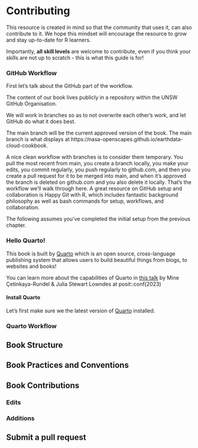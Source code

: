 # Contributing 

This resource is created in mind so that the community that uses it, can also contribute to it. We hope this mindset will encourage the resource to grow and stay up-to-date for R learners. 

Importantly, **all skill levels** are welcome to contribute, even if you think your skills are not up to scratch - this is what this guide is for! 

### GitHub Workflow

First let’s talk about the GitHub part of the workflow.

The content of our book lives publicly in a repository within the UNSW GitHub Organisation. 



We will work in branches so as to not overwrite each other’s work, and let GitHub do what it does best.

The main branch will be the current approved version of the book. The main branch is what displays at https://nasa-openscapes.github.io/earthdata-cloud-cookbook.

A nice clean workflow with branches is to consider them temporary. You pull the most recent from main, you create a branch locally, you make your edits, you commit regularly, you push regularly to github.com, and then you create a pull request for it to be merged into main, and when it’s approved the branch is deleted on github.com and you also delete it locally. That’s the workflow we’ll walk through here. A great resource on GitHub setup and collaboration is Happy Git with R, which includes fantastic background philosophy as well as bash commands for setup, workflows, and collaboration.

The following assumes you’ve completed the initial setup from the previous chapter.



### Hello Quarto!

This book is built by [Quarto](https://quarto.org/) which is an open source, cross-language publishing system that allows users to build beautiful things from blogs, to websites and books!

You can learn more about the capabilities of Quarto in [this talk](https://www.youtube.com/watch?v=p7Hxu4coDl8) by Mine Çetinkaya-Rundel & Julia Stewart Lowndes at posit::conf(2023)

#### Install Quarto

Let's first make sure we the latest version of [Quarto](https://quarto.org/docs/get-started/) installed. 

### Quarto Workflow



## Book Structure

## Book Practices and Conventions

## Book Contributions

### Edits

### Additions

## Submit a pull request






